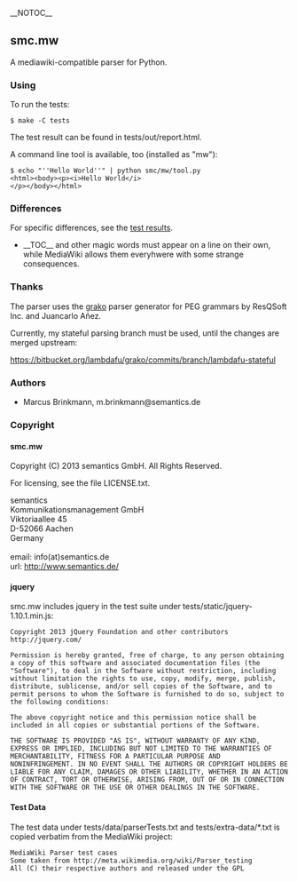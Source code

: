 __NOTOC__

==smc.mw==

A mediawiki-compatible parser for Python.

=== Using ===

To run the tests:

<pre>
$ make -C tests
</pre>

The test result can be found in tests/out/report.html.

A command line tool is available, too (installed as "mw"):

<pre>
$ echo "''Hello World''" | python smc/mw/tool.py
<html><body><p><i>Hello World</i>
</p></body></html>
</pre>

=== Differences ===

For specific differences, see the [http://htmlpreview.github.io/?http://github.com/lambdafu/smc.mw/blob/master/tests/out/report-0001.html test results].

* _&#95;TOC__ and other magic words must appear on a line on their own, while MediaWiki allows them everyhwere with some strange consequences.

===Thanks===

The parser uses the [https://bitbucket.org/apalala/grako grako] parser
generator for PEG grammars by ResQSoft Inc. and Juancarlo Añez.

Currently, my stateful parsing branch must be used, until the changes
are merged upstream:

https://bitbucket.org/lambdafu/grako/commits/branch/lambdafu-stateful

===Authors===

* Marcus Brinkmann, m.brinkmann@semantics.de


===Copyright===

====smc.mw====

Copyright (C) 2013 semantics GmbH.  All Rights Reserved.

For licensing, see the file LICENSE.txt.

semantics<br/>
Kommunikationsmanagement GmbH<br/>
Viktoriaallee 45<br/>
D-52066 Aachen<br/>
Germany<br/>
<br/>
email: info(at)semantics.de<br/>
url: http://www.semantics.de/

====jquery====

smc.mw includes jquery in the test suite under tests/static/jquery-1.10.1.min.js:

<pre>
Copyright 2013 jQuery Foundation and other contributors
http://jquery.com/

Permission is hereby granted, free of charge, to any person obtaining
a copy of this software and associated documentation files (the
"Software"), to deal in the Software without restriction, including
without limitation the rights to use, copy, modify, merge, publish,
distribute, sublicense, and/or sell copies of the Software, and to
permit persons to whom the Software is furnished to do so, subject to
the following conditions:

The above copyright notice and this permission notice shall be
included in all copies or substantial portions of the Software.

THE SOFTWARE IS PROVIDED "AS IS", WITHOUT WARRANTY OF ANY KIND,
EXPRESS OR IMPLIED, INCLUDING BUT NOT LIMITED TO THE WARRANTIES OF
MERCHANTABILITY, FITNESS FOR A PARTICULAR PURPOSE AND
NONINFRINGEMENT. IN NO EVENT SHALL THE AUTHORS OR COPYRIGHT HOLDERS BE
LIABLE FOR ANY CLAIM, DAMAGES OR OTHER LIABILITY, WHETHER IN AN ACTION
OF CONTRACT, TORT OR OTHERWISE, ARISING FROM, OUT OF OR IN CONNECTION
WITH THE SOFTWARE OR THE USE OR OTHER DEALINGS IN THE SOFTWARE.
</pre>

====Test Data====

The test data under tests/data/parserTests.txt and
tests/extra-data/*.txt is copied verbatim from the MediaWiki project:

<pre>
MediaWiki Parser test cases
Some taken from http://meta.wikimedia.org/wiki/Parser_testing
All (C) their respective authors and released under the GPL
</pre>
